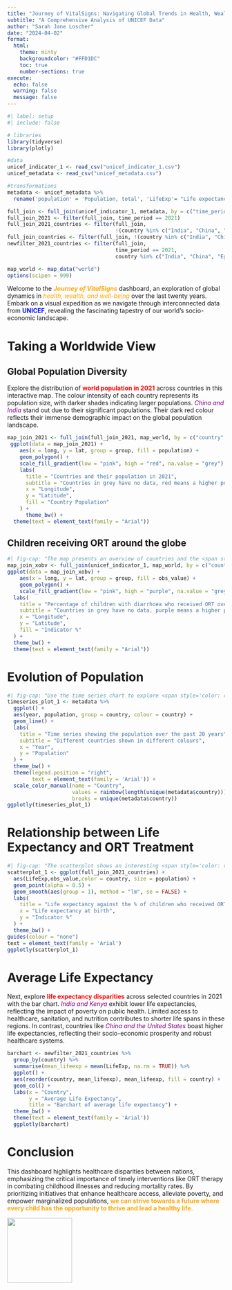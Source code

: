 ```yaml
---
title: "Journey of VitalSigns: Navigating Global Trends in Health, Wealth, and Well-being"
subtitle: "A Comprehensive Analysis of UNICEF Data"
author: "Sarah Jane Loscher"
date: "2024-04-02"
format: 
  html:
    theme: minty
    backgroundcolor: "#FFD1DC"
    toc: true
    number-sections: true
execute: 
  echo: false
  warning: false
  message: false
---
```


```r
#| label: setup
#| include: false

# libraries
library(tidyverse)
library(plotly)

#data
unicef_indicator_1 <- read_csv("unicef_indicator_1.csv")
unicef_metadata <- read_csv("unicef_metadata.csv")

#transformations
metadata <- unicef_metadata %>%
  rename('population' = 'Population, total', 'LifeExp'= "Life expectancy at birth, total (years)", 'gdppercap' = "GDP per capita (constant 2015 US$)" )

full_join <- full_join(unicef_indicator_1, metadata, by = c("time_period" = "year", "country" = "country" ))
full_join_2021 <- filter(full_join, time_period == 2021)
full_join_2021_countries <- filter(full_join, 
                                   !(country %in% c("India", "China", "Egypt", "Kenya", "Mexico", "United States")))
full_join_countries <- filter(full_join, !(country %in% c("India", "China", "Egypt", "Kenya", "Mexico", "United States")))
newfilter_2021_countries <- filter(full_join, 
                                   time_period == 2021, 
                                   country %in% c("India", "China", "Egypt", "Kenya", "Mexico", "United States"))

map_world <- map_data("world")
options(scipen = 999)
```

Welcome to the [***Journey of VitalSigns***]{style="color: orange;"} dashboard, an exploration of global dynamics in [*health, wealth, and well-being*]{style="color: orange;"} over the last twenty years. Embark on a visual expedition as we navigate through interconnected data from [**UNICEF**]{style="color: blue;"}, revealing the fascinating tapestry of our world's socio-economic landscape.

# Taking a Worldwide View

## Global Population Diversity

Explore the distribution of [**world population in 2021**]{style="color: red;"} across countries in this interactive map. The colour intensity of each country represents its population size, with darker shades indicating larger populations. [*China and India*]{style="color: purple;"} stand out due to their significant populations. Their dark red colour reflects their immense demographic impact on the global population landscape.

```r
map_join_2021 <- full_join(full_join_2021, map_world, by = c("country" = "region"))
 ggplot(data = map_join_2021) +
    aes(x = long, y = lat, group = group, fill = population) +
    geom_polygon() +
    scale_fill_gradient(low = "pink", high = "red", na.value = "grey") +
    labs(
      title = "Countries and their population in 2021",
      subtitle = "Countries in grey have no data, red means a higher population", 
      x = "Longitude",
      y = "Latitude",
      fill = "Country Population"
    ) +
      theme_bw() +
  theme(text = element_text(family = "Arial"))
```

## Children receiving ORT around the globe

```r
#| fig-cap: "The map presents an overview of countries and the <span style='color: red;'>**average percentage of children (under 5 years old) with diarrhoea who received ORT (oral rehydration salts or recommended homemade fluids or increased fluids) and continued feeding**</span> over the past twenty years. As you explore, take note of how the colour of each country corresponds to its proportion; the darker the shade, the greater the number. There is a large percentage of children in <span style='color: purple;'>*India*</span> receiving ORT treatment, which is indicated on the map by the purple colour. The country faces a number of issues, including healthcare access and poverty."
map_join_xobv <- full_join(unicef_indicator_1, map_world, by = c("country" = "region"))
ggplot(data = map_join_xobv) +
    aes(x = long, y = lat, group = group, fill = obs_value) +
    geom_polygon() +
    scale_fill_gradient(low = "pink", high = "purple", na.value = "grey") +
  labs(
    title = "Percentage of children with diarrhoea who received ORT over the past 20 years",
    subtitle = "Countries in grey have no data, purple means a higher population", 
    x = "Longitude",
    y = "Latitude",
    fill = "Indicator %"
  ) +
  theme_bw() +
  theme(text = element_text(family = "Arial"))
```

# Evolution of Population

```r
#| fig-cap: "Use the time series chart to explore <span style='color: red;'>**population trends**</span> by hovering over data points to view specific figures for each year. Contrast population growth trends between countries like <span style='color: purple;'>*India and China*</span>, with rapidly increasing populations, and those like <span style='color: purple;'>*Egypt, Mexico, the United States, and Kenya*</span> showing more stable growth. <span style='color: purple;'>*India and China*</span> exhibit growth over the past two decades with their upward trendlines. <span style='color: purple;'>*India's*</span> significant population size aligns with a higher percentage of children requiring ORT treatment." 
timeseries_plot_1 <- metadata %>%
  ggplot() +
  aes(year, population, group = country, colour = country) +
  geom_line() +
  labs(
    title = "Time series showing the population over the past 20 years",
    subtitle = "Different countries shown in different colours", 
    x = "Year",
    y = "Population"
  ) +
  theme_bw() +
  theme(legend.position = "right",
        text = element_text(family = 'Arial')) +
  scale_color_manual(name = "Country", 
                     values = rainbow(length(unique(metadata$country))),
                     breaks = unique(metadata$country))
ggplotly(timeseries_plot_1)
```

# Relationship between Life Expectancy and ORT Treatment

```r
#| fig-cap: "The scatterplot shows an interesting <span style='color: red;'>**correlation between ORT treatment and life expectancy in 2021**</span>. Lower percentages of children receiving treatment is found in countries like <span style='color: purple;'>*the United States*</span> demonstrating longer life expectancies, reflecting better healthcare accessibility and quality. Conversely, <span style='color: purple;'>*Chad and Nigeria*</span>, with higher levels of ORT treatment being given to children, exhibit lower life expectancies due to limited economic resources hindering healthcare investments. This disparity underscores the high need for ORT treatment among vulnerable groups of children." 
scatterplot_1 <- ggplot(full_join_2021_countries) +
  aes(LifeExp,obs_value,color = country, size = population) +
  geom_point(alpha = 0.5) +
  geom_smooth(aes(group = 1), method = "lm", se = FALSE) +
  labs(
    title = "Life expectancy against the % of children who received ORT in 2021",
    x = "Life expectancy at birth",
    y = "Indicator %"
  ) +
  theme_bw() +
guides(colour = "none") 
text = element_text(family = 'Arial')
ggplotly(scatterplot_1)
```

# Average Life Expectancy

Next, explore [**life expectancy disparities**]{style="color: red;"} across selected countries in 2021 with the bar chart. [*India and Kenya*]{style="color: purple;"} exhibit lower life expectancies, reflecting the impact of poverty on public health. Limited access to healthcare, sanitation, and nutrition contributes to shorter life spans in these regions. In contrast, countries like [*China and the United States*]{style="color: purple;"} boast higher life expectancies, reflecting their socio-economic prosperity and robust healthcare systems.

```r
barchart <- newfilter_2021_countries %>%
  group_by(country) %>%
  summarise(mean_lifeexp = mean(LifeExp, na.rm = TRUE)) %>%
  ggplot() +
  aes(reorder(country, mean_lifeexp), mean_lifeexp, fill = country) +
  geom_col() +
  labs(x = "Country", 
       y = "Average Life Expectancy", 
       title = "Barchart of average life expectancy") +
  theme_bw() +
  theme(text = element_text(family = 'Arial'))
  ggplotly(barchart)
```

# Conclusion

This dashboard highlights healthcare disparities between nations, emphasizing the critical importance of timely interventions like ORT therapy in combating childhood illnesses and reducing mortality rates. By prioritizing initiatives that enhance healthcare access, alleviate poverty, and empower marginalized populations, [**we can strive towards a future where every child has the opportunity to thrive and lead a healthy life.**]{style="color: orange;"}

![](Screenshot%202024-02-06%20at%2013.39.08.png){fig-align="center" width="150"}
